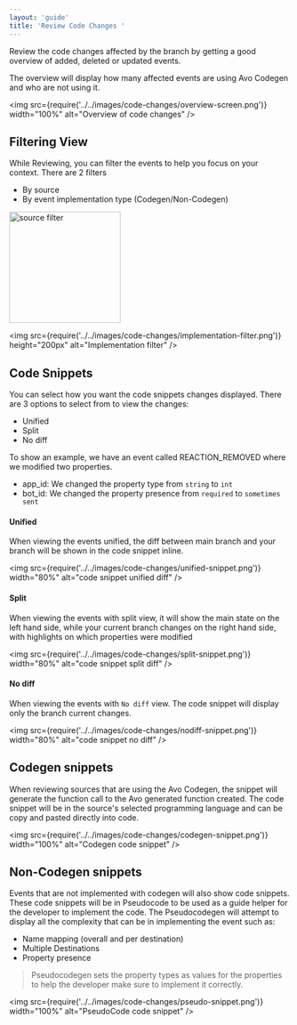 ```yaml
---
layout: 'guide'
title: 'Review Code Changes '
---
```


Review the code changes affected by the branch by getting a good overview of added, deleted or updated events.

The overview will display how many affected events are using Avo Codegen and who are not using it.

<img
  src={require('../../images/code-changes/overview-screen.png')}
  width="100%"
  alt="Overview of code changes"
/>

## Filtering View

While Reviewing, you can filter the events to help you focus on your context.
There are 2 filters

- By source
- By event implementation type (Codegen/Non-Codegen)

<div style={{height: '200px', width: '500px', display: 'flex', flexDirection: 'row'}}>
<img
  src={require('../../images/code-changes/source-filter.png')}
  height="200px"
  alt="source filter"
/>

<div style={{ width: '50px' }} />

<img
  src={require('../../images/code-changes/implementation-filter.png')}
  height="200px"
  alt="Implementation filter"
/>
</div>

## Code Snippets

You can select how you want the code snippets changes displayed.
There are 3 options to select from to view the changes:

- Unified
- Split
- No diff

To show an example, we have an event called REACTION_REMOVED where we modified two properties.

- app_id: We changed the property type from `string` to `int`
- bot_id: We changed the property presence from `required` to `sometimes sent`

#### Unified

When viewing the events unified, the diff between main branch and your branch will be shown in the code snippet inline.

<img
  src={require('../../images/code-changes/unified-snippet.png')}
  width="80%"
  alt="code snippet unified diff"
/>

#### Split

When viewing the events with split view, it will show the main state on the left hand side, while your current branch changes on the right hand side, with highlights on which properties were modified

<img
  src={require('../../images/code-changes/split-snippet.png')}
  width="80%"
  alt="code snippet split diff"
/>

#### No diff

When viewing the events with `No diff` view. The code snippet will display only the branch current changes.

<img
  src={require('../../images/code-changes/nodiff-snippet.png')}
  width="80%"
  alt="code snippet no diff"
/>

## Codegen snippets

When reviewing sources that are using the Avo Codegen, the snippet will generate the function call to the Avo generated function created. The code snippet will be in the source's selected programming language and can be copy and pasted directly into code.

<img
  src={require('../../images/code-changes/codegen-snippet.png')}
  width="100%"
  alt="Codegen code snippet"
/>

## Non-Codegen snippets

Events that are not implemented with codegen will also show code snippets.
These code snippets will be in Pseudocode to be used as a guide helper for the developer to implement the code.
The Pseudocodegen will attempt to display all the complexity that can be in implementing the event such as:

- Name mapping (overall and per destination)
- Multiple Destinations
- Property presence

> Pseudocodegen sets the property types as values for the properties to help the developer make sure to implement it correctly.

<img
  src={require('../../images/code-changes/pseudo-snippet.png')}
  width="100%"
  alt="PseudoCode code snippet"
/>
